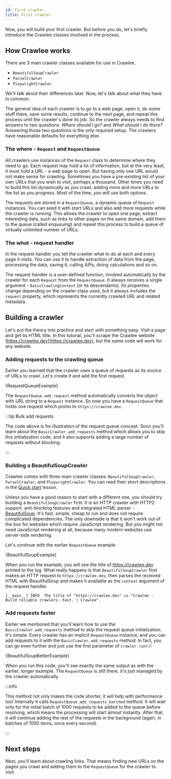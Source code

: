 ```yaml
---
id: first-crawler
title: First crawler
---
```




Now, you will build your first crawler. But before you do, let's briefly introduce the Crawlee classes involved in the process.

## How Crawlee works

There are 3 main crawler classes available for use in Crawlee.

- <ApiLink to="class/BeautifulSoupCrawler">`BeautifulSoupCrawler`</ApiLink>
- <ApiLink to="class/ParselCrawler">`ParselCrawler`</ApiLink>
- <ApiLink to="class/PlaywrightCrawler">`PlaywrightCrawler`</ApiLink>

We'll talk about their differences later. Now, let's talk about what they have in common.

The general idea of each crawler is to go to a web page, open it, do some stuff there, save some results, continue to the next page, and repeat this process until the crawler's done its job. So the crawler always needs to find answers to two questions: _Where should I go?_ and _What should I do there?_ Answering those two questions is the only required setup. The crawlers have reasonable defaults for everything else.

### The where - `Request` and `RequestQueue`

All crawlers use instances of the <ApiLink to="class/Request">`Request`</ApiLink> class to determine where they need to go. Each request may hold a lot of information, but at the very least, it must hold a URL - a web page to open. But having only one URL would not make sense for crawling. Sometimes you have a pre-existing list of your own URLs that you wish to visit, perhaps a thousand. Other times you need to build this list dynamically as you crawl, adding more and more URLs to the list as you progress. Most of the time, you will use both options.

The requests are stored in a <ApiLink to="class/RequestQueue">`RequestQueue`</ApiLink>, a dynamic queue of <ApiLink to="class/Request">`Request`</ApiLink> instances. You can seed it with start URLs and also add more requests while the crawler is running. This allows the crawler to open one page, extract interesting data, such as links to other pages on the same domain, add them to the queue (called _enqueuing_) and repeat this process to build a queue of virtually unlimited number of URLs.

### The what - request handler

In the request handler you tell the crawler what to do at each and every page it visits. You can use it to handle extraction of data from the page, processing the data, saving it, calling APIs, doing calculations and so on.

The request handler is a user-defined function, invoked automatically by the crawler for each <ApiLink to="class/Request">`Request`</ApiLink> from the <ApiLink to="class/RequestQueue">`RequestQueue`</ApiLink>. It always receives a single argument - <ApiLink to="class/BasicCrawlingContext">`BasicCrawlingContext`</ApiLink> (or its descendants). Its properties change depending on the crawler class used, but it always includes the `request` property, which represents the currently crawled URL and related metadata.

## Building a crawler

Let's put the theory into practice and start with something easy. Visit a page and get its HTML title. In this tutorial, you'll scrape the Crawlee website [https://crawlee.dev](https://crawlee.dev), but the same code will work for any website.

### Adding requests to the crawling queue

Earlier you learned that the crawler uses a queue of requests as its source of URLs to crawl. Let's create it and add the first request.

<CodeBlock className="language-python">
    {RequestQueueExample}
</CodeBlock>

The <ApiLink to="class/RequestQueue#add_request">`RequestQueue.add_request`</ApiLink> method automatically converts the object with URL string to a <ApiLink to="class/Request">`Request`</ApiLink> instance. So now you have a <ApiLink to="class/RequestQueue">`RequestQueue`</ApiLink> that holds one request which points to `https://crawlee.dev`.

:::tip Bulk add requests

The code above is for illustration of the request queue concept. Soon you'll learn about the  <ApiLink to="class/BasicCrawler#add_requests">`BasicCrawler.add_requests`</ApiLink> method which allows you to skip this initialization code, and it also supports adding a large number of requests without blocking.

:::

### Building a BeautifulSoupCrawler

Crawlee comes with three main crawler classes: <ApiLink to="class/BeautifulSoupCrawler">`BeautifulSoupCrawler`</ApiLink>, <ApiLink to="class/ParselCrawler">`ParselCrawler`</ApiLink>, and <ApiLink to="class/PlaywrightCrawler">`PlaywrightCrawler`</ApiLink>. You can read their short descriptions in the [Quick start](../quick-start) lesson.

Unless you have a good reason to start with a different one, you should try building a <ApiLink to="class/BeautifulSoupCrawler">`BeautifulSoupCrawler`</ApiLink> first. It is an HTTP crawler with HTTP2 support, anti-blocking features and integrated HTML parser - [BeautifulSoup](https://pypi.org/project/beautifulsoup4/). It's fast, simple, cheap to run and does not require complicated dependencies. The only downside is that it won't work out of the box for websites which require JavaScript rendering. But you might not need JavaScript rendering at all, because many modern websites use server-side rendering.

Let's continue with the earlier <ApiLink to="class/RequestQueue">`RequestQueue`</ApiLink> example.

<CodeBlock className="language-python">
    {BeautifulSoupExample}
</CodeBlock>

When you run the example, you will see the title of https://crawlee.dev printed to the log. What really happens is that <ApiLink to="class/BeautifulSoupCrawler">`BeautifulSoupCrawler`</ApiLink> first makes an HTTP request to `https://crawlee.dev`, then parses the received HTML with BeautifulSoup and makes it available as the `context` argument of the request handler.

```log
[__main__] INFO  The title of "https://crawlee.dev" is "Crawlee · Build reliable crawlers. Fast. | Crawlee".
```

### Add requests faster

Earlier we mentioned that you'll learn how to use the  <ApiLink to="class/BasicCrawler#add_requests">`BasicCrawler.add_requests`</ApiLink> method to skip the request queue initialization. It's simple. Every crawler has an implicit <ApiLink to="class/RequestQueue">`RequestQueue`</ApiLink> instance, and you can add requests to it with the  <ApiLink to="class/BasicCrawler#add_requests">`BasicCrawler.add_requests`</ApiLink> method. In fact, you can go even further and just use the first parameter of `crawler.run()`!

<CodeBlock className="language-python">
    {BeautifulSoupBetterExample}
</CodeBlock>

When you run this code, you'll see exactly the same output as with the earlier, longer example. The <ApiLink to="class/RequestQueue">`RequestQueue`</ApiLink> is still there, it's just managed by the crawler automatically.

:::info

This method not only makes the code shorter, it will help with performance too! Internally it calls  <ApiLink to="class/RequestQueue#add_requests_batched">`RequestQueue.add_requests_batched`</ApiLink> method. It will wait only for the initial batch of 1000 requests to be added to the queue before resolving, which means the processing will start almost instantly. After that, it will continue adding the rest of the requests in the background (again, in batches of 1000 items, once every second).

:::

## Next steps

Next, you'll learn about crawling links. That means finding new URLs on the pages you crawl and adding them to the <ApiLink to="class/RequestQueue">`RequestQueue`</ApiLink> for the crawler to visit.
